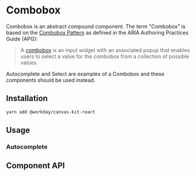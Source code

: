 

<Meta title="Features/Combobox" component={Combobox} />

# Combobox

Combobox is an abstract compound component. The term "Combobox" is based on the
[Combobox Pattern](https://www.w3.org/WAI/ARIA/apg/patterns/combobox/) as defined in the ARIA
Authoring Practices Guide (APG):

> A [combobox](https://w3c.github.io/aria/#combobox) is an input widget with an associated popup
> that enables users to select a value for the combobox from a collection of possible values.

Autocomplete and Select are examples of a Combobox and these components should be used instead.

## Installation

```sh
yarn add @workday/canvas-kit-react
```

## Usage

### Autocomplete

<ExampleCodeBlock code={Autocomplete} />

## Component API

<SymbolDoc name="Combobox" fileName="/react/" hideDescription />
